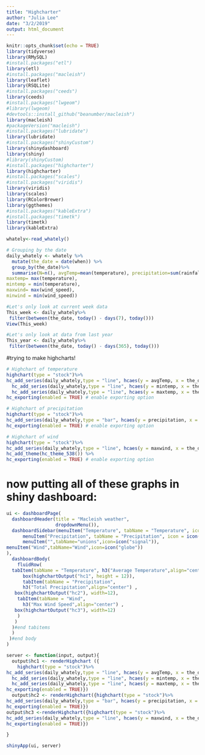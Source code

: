 ```yaml
---
title: "Highcharter"
author: "Julia Lee"
date: "3/2/2019"
output: html_document
---
```


```r
knitr::opts_chunk$set(echo = TRUE)
library(tidyverse)
library(RMySQL)
#install.packages("etl")
library(etl)
#install.packages("macleish")
library(leaflet)
library(RSQLite)
#install.packages("ceeds")
library(ceeds)
#install.packages("lwgeom")
#library(lwgeom)
#devtools::install_github("beanumber/macleish")
library(macleish)
#packageVersion("macleish")
#install.packages("lubridate")
library(lubridate)
#install.packages("shinyCustom")
library(shinydashboard)
library(shiny)
#library(shinyCustom)
#install.packages("highcharter")
library(highcharter)
#install.packages("scales")
#install.packages("viridis")
library(viridis)
library(scales)
library(RColorBrewer)
library(ggthemes)
#install.packages("kableExtra")
#install.packages("timetk")
library(timetk)
library(kableExtra)
```

```r
whately<-read_whately()
```

```r
# Grouping by the date 
daily_whately <- whately %>%
  mutate(the_date = date(when)) %>%
  group_by(the_date)%>% 
  summarise(N=n(), avgTemp=mean(temperature), precipitation=sum(rainfall), avgWindSpeed=mean(wind_speed), avghumidity=mean(rel_humidity),
maxtemp= max(temperature), 
mintemp = min(temperature),
maxwind= max(wind_speed), 
minwind = min(wind_speed))
```


```r
#Let's only look at current week data
This_week <- daily_whately%>%
 filter(between(the_date, today() - days(7), today()))
View(This_week)
```

```r
#Let's only look at data from last year
This_year <- daily_whately%>%
 filter(between(the_date, today() - days(365), today()))
```


#trying to make highcharts!
```r
# Highchart of temperature 
highchart(type = "stock")%>%
hc_add_series(daily_whately,type = "line", hcaes(y = avgTemp, x = the_date), name = "Avg temperature") %>%
  hc_add_series(daily_whately,type = "line", hcaes(y = mintemp, x = the_date), name = "min temperature") %>%
  hc_add_series(daily_whately,type = "line", hcaes(y = maxtemp, x = the_date), name = "max temperature") %>%
hc_exporting(enabled = TRUE) # enable exporting option
```

```r
# Highchart of precipitation
highchart(type = "stock")%>%
hc_add_series(daily_whately,type = "bar", hcaes(y = precipitation, x = the_date), name = "precipitation") %>%
hc_exporting(enabled = TRUE) # enable exporting option
```

```r
# Highchart of wind
highchart(type = "stock")%>%
hc_add_series(daily_whately,type = "line", hcaes(y = maxwind, x = the_date), name = " Max Wind Speed") %>%
hc_add_theme(hc_theme_538()) %>%
hc_exporting(enabled = TRUE) # enable exporting option
```

# now putting all of these graphs in shiny dashboard:

```r
ui <- dashboardPage(
  dashboardHeader(title = "Macleish weather",
                  dropdownMenu()),
  dashboardSidebar(menuItem("Temperature", tabName = "Temperature", icon = icon("dashboard")),
      menuItem("Precipitation", tabName = "Precipitation", icon = icon("th")),
      menuItem("",tabName="unions",icon=icon("signal")),
menuItem("Wind",tabName="Wind",icon=icon("globe"))      
),
  dashboardBody(
    fluidRow(
  tabItem(tabName = "Temperature", h3("Average Temperature",align="center") ,
      box(highchartOutput("hc1", height = 12)),
      tabItem(tabName = "Precipitation",
      h3("Total Precipitation",align="center") ,
   box(highchartOutput("hc2"), width=12),
    tabItem(tabName = "Wind",
      h3("Max Wind Speed",align="center") ,
   box(highchartOutput("hc3"), width=12)
    )
   )
  )#end tabitems
  )
 )#end body
)

```



```r
server <- function(input, output){
  output$hc1 <- renderHighchart ({
    highchart(type = "stock")%>%
hc_add_series(daily_whately,type = "line", hcaes(y = avgTemp, x = the_date), name = "Avg temperature") %>%
  hc_add_series(daily_whately,type = "line", hcaes(y = mintemp, x = the_date), name = "min temperature") %>%
  hc_add_series(daily_whately,type = "line", hcaes(y = maxtemp, x = the_date), name = "max temperature") %>%
hc_exporting(enabled = TRUE)})
  output$hc2 <- renderHighchart({highchart(type = "stock")%>%
hc_add_series(daily_whately,type = "bar", hcaes(y = precipitation, x = the_date), name = "precipitation") %>%
hc_exporting(enabled = TRUE)})
output$hc3 <-renderHighchart({highchart(type = "stock")%>%
hc_add_series(daily_whately,type = "line", hcaes(y = maxwind, x = the_date), name = "Max Wind") %>%
hc_exporting(enabled = TRUE)})

}

```

```r
shinyApp(ui, server)
```
